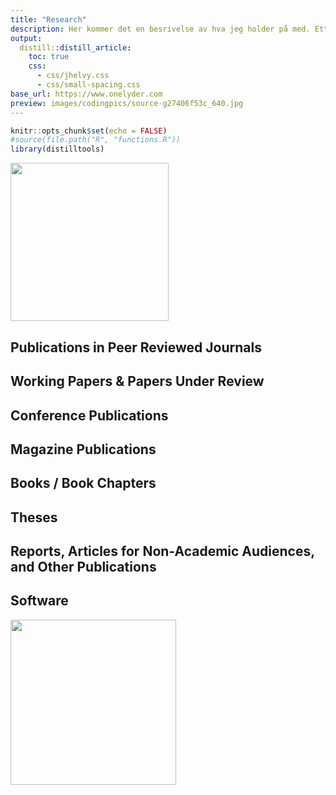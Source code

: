 ```yaml
---
title: "Research"
description: Her kommer det en besrivelse av hva jeg holder på med. Ettr jeg har renderet siden min og sett dette avsnitte på web, skal jeg skrive interessante avsnitt her som forklarer. 
output:
  distill::distill_article:
    toc: true
    css:
      - css/jhelvy.css
      - css/small-spacing.css
base_url: https://www.onelyder.com
preview: images/codingpics/source-g27406f53c_640.jpg
---
```


<!-- Remove margin under list items -->

```{=html}
<style>
d-article ol {
    margin-bottom: 5px;
}
</style>
```
```r
knitr::opts_chunk$set(echo = FALSE)
#source(file.path("R", "functions.R"))
library(distilltools)
```

![](images/codingpics/source-g27406f53c_640.jpg){width="6.7cm"}

## Publications in Peer Reviewed Journals

## Working Papers & Papers Under Review

## Conference Publications

## Magazine Publications

## Books / Book Chapters

## Theses

## Reports, Articles for Non-Academic Audiences, and Other Publications

## Software

![](images/temapics/teori_finans.jpg){width="7cm"}
